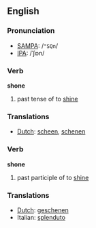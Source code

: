 ==English==
=== Pronunciation ===
*[[w:SAMPA|SAMPA]]: /<tt>"SQn</tt>/
*[[w:IPA|IPA]]: /ˈʃɒn/

=== Verb ===
'''shone'''

# past tense of to [[shine]]

=== Translations ===
*[[Dutch]]: [[scheen]], [[schenen]]

=== Verb ===
'''shone'''

# past participle of to [[shine]]

=== Translations ===
*[[Dutch]]: [[geschenen]]
*Italian: [[splenduto]]